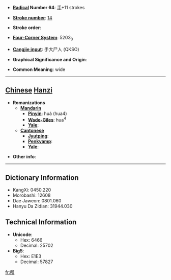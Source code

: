 * '''[[Wiktionary:Chinese radical index| Radical]] Number 64''': [[Wiktionary:Chinese radical index 手|手]]+11 strokes

* '''[[Wiktionary:Chinese total strokes index|Stroke number]]''': [[Wiktionary:Chinese total strokes index 14|14]]

* '''Stroke order''': 

* '''[[Wiktionary:Chinese four corner index|Four-Corner System]]''': 5203<sub>0</sub>

* '''[[Wiktionary:Chinese Cangjie index|Cangjie input]]''': 手大尸人 (QKSO)

* '''Graphical Significance and Origin''': 

* '''Common Meaning''': wide

----

== [[Chinese]] [[Hanzi]] ==

* '''Romanizations'''
** '''[[Mandarin]]'''
*** '''[[Pinyin]]''': huà (hua4)
*** '''[[Wade-Giles]]''': hua<sup>4</sup>
*** '''[[Yale]]''': 
** '''[[Cantonese]]'''
*** '''[[Jyutping]]''':
*** '''[[Penkyamp]]''': 
*** '''[[Yale]]''': 

* '''Other info''': 

----

== Dictionary Information ==

* KangXi: 0450.220
* Morobashi: 12608
* Dae Jaweon: 0801.060
* Hanyu Da Zidian: 31944.030

== Technical Information ==

* '''Unicode''':
** Hex: 6466
** Decimal: 25702
* '''Big5''':
** Hex: E1E3
** Decimal: 57827

[[fr:摦]]